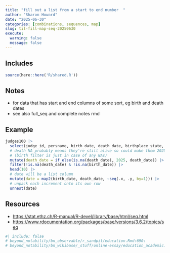 ```yaml
---
title: "fill out a list from a start to end number  "
author: "Sharon Howard"
date: "2025-06-30"
categories: [combinations, sequences, map]
slug: til-fill-map-seq-20250630
execute:
  warning: false
  message: false
---
```


## Includes

```r
source(here::here('R/shared.R'))
```

## Notes

-  for data that has start and end columns of some sort, eg birth and death dates 
-  see also full_seq and complete notes rmd 




## Example

```r
judges100 |> 
  select(judge_id, persname, birth_date, death_date, birthplace_state, death_state) |> 
  # death NA probably means they're still alive so could make them 2025 or filter out.  
  # (birth filter is just in case of any NAs) 
  mutate(death_date = if_else(is.na(death_date), 2025, death_date)) |> 
  filter(!is.na(death_date) & !is.na(birth_date)) |> 
  head(10) |> 
  # date will be a list column 
  mutate(date = map2(birth_date, death_date, ~seq(.x, .y, by=1))) |> 
  # unpack each increment onto its own row 
  unnest(date) 

```


## Resources

* [https://stat.ethz.ch/R-manual/R-devel/library/base/html/seq.html](https://stat.ethz.ch/R-manual/R-devel/library/base/html/seq.html) 
* [https://www.rdocumentation.org/packages/base/versions/3.6.2/topics/seq](https://www.rdocumentation.org/packages/base/versions/3.6.2/topics/seq)

```r
#| include: false
# beyond_notability/bn_observable/r_sandpit/education.Rmd:690: 
# beyond_notability/bn_wikibase/_stuff/online-essay/education_academic.Rmd:404: 
 

```
